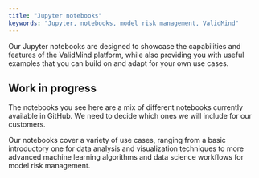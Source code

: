 ```yaml
---
title: "Jupyter notebooks"
keywords: "Jupyter, notebooks, model risk management, ValidMind"
---
```


Our Jupyter notebooks are designed to showcase the capabilities and features of the ValidMind platform, while also providing you with useful examples that you can build on and adapt for your own use cases. 

::: {.column-margin}
::: {.callout-important}
## Work in progress
The notebooks you see here are a mix of different notebooks currently available in GitHub. We need to decide which ones we will include for our customers.
:::
:::

Our notebooks cover a variety of use cases, ranging from a basic introductory one for data analysis and visualization techniques to more advanced machine learning algorithms and data science workflows for model risk management. 

<!--
## Brief Introduction

Provide a brief introduction to the concept that this article will cover:

- What is [Concept Name]? Explain the concept or topic that the article is about. Provide a clear and concise definition that accurately reflects the scope of the article.

- Why is [Concept Name] Important? Explain why the concept or topic is important and why users should be interested in learning more about it.

- How Does [Concept Name] Work? Provide a detailed explanation of how the concept or topic works. Use examples or diagrams to help illustrate key points.

- Key Terms. List important terms and concepts related to the main topic and provide clear definitions for each one.

## Examples

Provide one or more examples that illustrate how the concept or topic works in practice. These examples should be clear and concise and should help users understand how to apply the concept or topic in real-world situations.

## Related Topics

Provide links or references to related topics that users might find useful or interesting. These could be other articles, resources, or tools related to the main topic.
-->